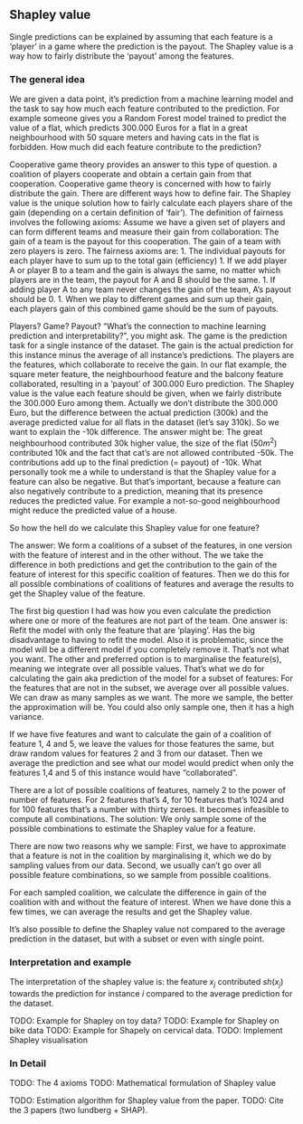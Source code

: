 ## Shapley value

Single predictions can be explained by assuming that each feature is a 'player' in a game where the prediction is the payout. 
The Shapley value is a way how to fairly distribute the 'payout' among the features. 


### The general idea

We are given a data point, it's prediction from a machine learning model and the task to say how much each feature contributed to the prediction. 
For example someone gives you a Random Forest model trained to predict the value of a flat, which predicts 300.000 Euros for a flat in a great neighbourhood with 50 square meters and having cats in the flat is forbidden. 
How much did each feature contribute to the prediction?

Cooperative game theory provides an answer to this type of question. 
a coalition of players cooperate and obtain a certain gain from that cooperation. 
Cooperative game theory is concerned with how to fairly distribute the gain. 
There are different ways how to define fair. 
The Shapley value is the unique solution how to fairly calculate each players share of the gain (depending on a certain definition of 'fair'). 
The definition of fairness involves the following axioms: 
Assume we have a given set of players and can form different teams and measure their gain from collaboration:
The gain of a team is the payout for this cooperation. 
The gain of a team with zero players is zero. 
The fairness axioms are:
1. The individual payouts for each player have to sum up to the total gain (efficiency)
1. If we add player A or player B to a team and the gain is always the same, no matter which players are in the team, the payout for A and B should be the same. 
1. If adding player A to any team never changes the gain of the team, A's payout should be 0. 
1. When we play to different games and sum up their gain, each players gain of this combined game should be the sum of payouts. 


Players?
Game?
Payout?
"What's the connection to machine learning prediction and interpretability?", you might ask. 
The game is the prediction task for a single instance of the dataset. 
The gain is the actual prediction for this instance minus the average of all instance's predictions. 
The players are the features, which collaborate to receive the gain. 
In our flat example, the square meter feature, the neighbourhood feature and the balcony feature collaborated, resulting in a 'payout' of 300.000 Euro prediction. 
The Shapley value is the value each feature should be given, when we fairly distribute the 300.000 Euro among them. 
Actually we don't distribute the 300.000 Euro, but the difference between the actual prediction (300k) and the average predicted value for all flats in the dataset (let's say 310k). 
So we want to explain the -10k difference. 
The answer might be: 
The great neighbourhood contributed 30k higher value, the size of the flat ($50 m^2$) contributed 10k and the fact that cat's are not allowed contributed -50k. 
The contributions add up to the final prediction (= payout) of -10k. 
What personally took me a while to understand is that the Shapley value for a feature can also be negative.
But that's important, because a feature can also negatively contribute to a prediction, meaning that its presence reduces the predicted value. 
For example a not-so-good neighbourhood might reduce the predicted value of a house.  

So how the hell do we calculate this Shapley value for one feature?

The answer: We form a coalitions of a subset of the features, in one version with the feature of interest and in the other without. 
The we take the difference in both predictions and get the contribution to the gain of the feature of interest for this specific coalition of features. 
Then we do this for all possible combinations of coalitions of features and average the results to get the Shapley value of the feature. 


The first big question I had was how you even calculate the prediction where one or more of the features are not part of the team. 
One answer is: Refit the model with only the feature that are 'playing'. 
Has the big disadvantage to having to refit the model. 
Also it is problematic, since the model will be a different model if you completely remove it. 
That's not what you want. 
The other and preferred option is to marginalise the feature(s), meaning we integrate over all possible values. 
That's what we do for calculating the gain aka prediction of the model for a subset of features: 
For the features that are not in the subset, we average over all possible values. 
We can draw as many samples as we want. 
The more we sample, the better the approximation will be. 
You could also only sample one, then it has a high variance. 

If we have five features and want to calculate the gain of a coalition of feature 1, 4 and 5, we leave the values for those features the same, but draw random values for features 2 and 3 from our dataset. 
Then we average the prediction and see what our model would predict when only the features 1,4 and 5 of this instance would have "collaborated". 

There are a lot of possible coalitions of features, namely 2 to the power of number of features. 
For 2 features that's 4, for 10 features that's 1024 and for 100 features that's a number with thirty zeroes. 
It becomes infeasible to compute all combinations. 
The solution: 
We only sample some of the possible combinations to estimate the Shapley value for a feature. 


There are now two reasons why we sample: 
First, we have to approximate that a feature is not in the coalition by marginalising it, which we do by sampling values from our data. 
Second, we usually can't go over all possible feature combinations, so we sample from possible coalitions. 

For each sampled coalition, we calculate the difference in gain of the coalition with and without the feature of interest. 
When we have done this a few times, we can average the results and get the Shapley value. 


It's also possible to define the Shapley value not compared to the average prediction in the dataset, but with a subset or even with single point. 

### Interpretation and example

The interpretation of the shapley value is: the feature $x_j$ contributed $sh(x_j)$ towards the prediction for instance $i$ compared to the average prediction for the dataset.  

TODO: Example for Shapley on toy data?
TODO: Example for Shapley on bike data
TODO: Example for Shapely on cervical data. 
TODO: Implement Shapley visualisation






### In Detail


TODO: The 4 axioms
TODO: Mathematical formulation of Shapley value

TODO: Estimation algorithm for Shapley value from the paper. 
TODO: Cite the 3 papers (two lundberg + SHAP). 

